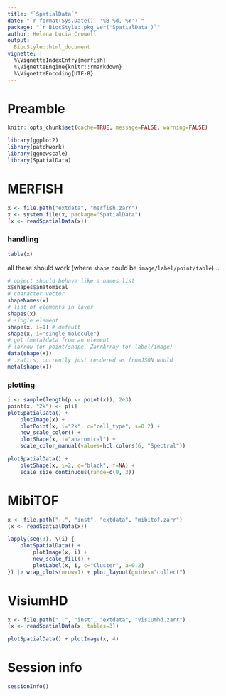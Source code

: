 ```yaml
---
title: "`SpatialData`"
date: "`r format(Sys.Date(), '%B %d, %Y')`"
package: "`r BiocStyle::pkg_ver('SpatialData')`"
author: Helena Lucia Crowell
output:
  BiocStyle::html_document
vignette: |
  %\VignetteIndexEntry{merfish}
  %\VignetteEngine{knitr::rmarkdown}
  %\VignetteEncoding{UTF-8}
---
```


# Preamble

```r
knitr::opts_chunk$set(cache=TRUE, message=FALSE, warning=FALSE)
```

```r
library(ggplot2)
library(patchwork)
library(ggnewscale)
library(SpatialData)
```

# MERFISH

```r
x <- file.path("extdata", "merfish.zarr")
x <- system.file(x, package="SpatialData")
(x <- readSpatialData(x))
```

### handling

```r
table(x)
```

all these should work (where `shape` could be `image/label/point/table`)...

```r
# object should behave like a names list
x$shapes$anatomical
# character vector
shapeNames(x) 
# list of elements in layer
shapes(x) 
# single element
shape(x, i=1) # default
shape(x, i="single_molecule")
# get (meta)data from an element
# (arrow for point/shape, ZarrArray for label/image)
data(shape(x)) 
# .zattrs, currently just rendered as fromJSON would
meta(shape(x)) 
```

### plotting

```r
i <- sample(length(p <- point(x)), 2e3)
point(x, "2k") <- p[i]
plotSpatialData() +
    plotImage(x) +
    plotPoint(x, i="2k", c="cell_type", s=0.2) +
    new_scale_color() +
    plotShape(x, i="anatomical") +
    scale_color_manual(values=hcl.colors(6, "Spectral")) 
```

```r
plotSpatialData() +
    plotShape(x, i=2, c="black", f=NA) +
    scale_size_continuous(range=c(0, 3))
```

# MibiTOF

```r
x <- file.path("..", "inst", "extdata", "mibitof.zarr")
(x <- readSpatialData(x))
```

```r
lapply(seq(3), \(i) {
    plotSpatialData() + 
        plotImage(x, i) + 
        new_scale_fill() +
        plotLabel(x, i, c="Cluster", a=0.2)
}) |> wrap_plots(nrow=1) + plot_layout(guides="collect")
```

# VisiumHD

```r
x <- file.path("..", "inst", "extdata", "visiumhd.zarr")
(x <- readSpatialData(x, tables=3))
```

```r
plotSpatialData() + plotImage(x, 4)
```

# Session info

```r
sessionInfo()
```
